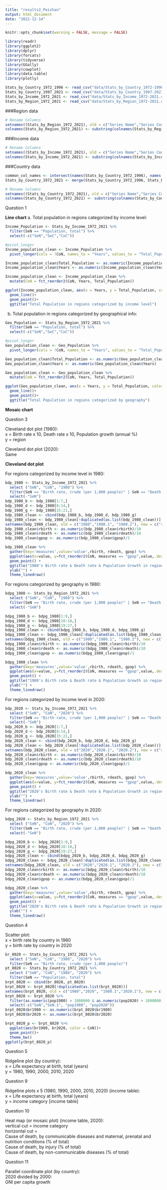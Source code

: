 ```yaml
---
title: "results2_Peishan"
output: html_document
date: "2022-12-14"
---
```


```r
knitr::opts_chunk$set(warning = FALSE, message = FALSE)
```

```r
library(readr)
library(ggplot2)
library(dplyr)
library(forcats)
library(tidyverse)
library(GGally)
library(cowplot)
library(data.table)
library(plotly)
```

```r
Stats_by_Country_1972_1996 <- read_csv("data/Stats_by_Country_1972-1996.csv", na = "NA")
Stats_by_Country_1997_2021 <- read_csv("data/Stats_by_Country_1997-2021.csv", na = "NA")
Stats_by_Income_1972_2021 <- read_csv("data/Stats_by_Income_1972-2021.csv", na = "NA")
Stats_by_Region_1972_2021 <- read_csv("data/Stats_by_Region_1972-2021.csv", na = "NA")
```

###Region data

```r
# Rename Columns
setnames((Stats_by_Region_1972_2021), old = c("Series Name","Series Code", "Country Name", "Country Code"), new = c("SeN", "SeC", "CoN", "CoC"))
colnames(Stats_by_Region_1972_2021) <- substring(colnames(Stats_by_Region_1972_2021), 1, 4)
```

###Income data
```r
# Rename Columns
setnames((Stats_by_Income_1972_2021), old = c("Series Name","Series Code", "Country Name", "Country Code"), new = c("SeN", "SeC", "CoN", "CoC"))
colnames(Stats_by_Income_1972_2021) <- substring(colnames(Stats_by_Income_1972_2021), 1, 4)
```

###Country data
```r
common_col_names <- intersect(names(Stats_by_Country_1972_1996), names(Stats_by_Country_1997_2021))
Stats_by_Country_1972_2021 <- merge(Stats_by_Country_1972_1996, Stats_by_Country_1997_2021, all.x = TRUE)
```

```r
# Rename Columns
setnames((Stats_by_Country_1972_2021), old = c("Series Name","Series Code", "Country Name", "Country Code"), new = c("SeN", "SeC", "CoN", "CoC"))
colnames(Stats_by_Country_1972_2021) <- substring(colnames(Stats_by_Country_1972_2021), 1, 4)
```

##################################
##########  Question 1  ##########
##################################

**Line chart**
a. Total population in regions categorized by income level: 
```r
Income_Population <- Stats_by_Income_1972_2021 %>%
  filter(SeN == "Population, total") %>%
  select(-c("SeN","SeC","CoC")) 
```

```r
#pivot_longer
Income_population_clean <- Income_Population %>%
  pivot_longer(cols = !CoN, names_to = "Years", values_to = "Total_Population")

Income_population_clean$Total_Population <- as.numeric(Income_population_clean$Total_Population)
Income_population_clean$Years <- as.numeric(Income_population_clean$Years)

Income_population_clean <- Income_population_clean %>%
  mutate(CoN = fct_reorder2(CoN, Years, Total_Population))
```

```r
ggplot(Income_population_clean, aes(x = Years, y = Total_Population, color = CoN))+
  geom_line()+
  geom_point()+
  ggtitle("Total Population in regions categorized by income level")
```
b. Total population in regions categorized by geographical info: 
```r
Geo_Population <- Stats_by_Region_1972_2021 %>%
  filter(SeN == "Population, total") %>%
  select(-c("SeN","SeC","CoC")) 
```

```r
#pivot_longer
Geo_population_clean <- Geo_Population %>%
  pivot_longer(cols = !CoN, names_to = "Years", values_to = "Total_Population")

Geo_population_clean$Total_Population <- as.numeric(Geo_population_clean$Total_Population)
Geo_population_clean$Years <- as.numeric(Geo_population_clean$Years)

Geo_population_clean <- Geo_population_clean %>%
  mutate(CoN = fct_reorder2(CoN, Years, Total_Population))
```

```r
ggplot(Geo_population_clean, aes(x = Years, y = Total_Population, color = CoN))+
  geom_line()+
  geom_point()+
  ggtitle("Total Population in regions categorized by geography")
```

**Mosaic chart**

##################################
##########  Question 3  ##########
##################################

Cleveland dot plot (1980):  
x = Birth rate x 10, Death rate x 10, Population growth (annual %)  
y = region
  
Cleveland dot plot (2020):  
Same

**Cleveland dot plot**

For regions categorized by income level in 1980: 
```r
bdp_1980 <- Stats_by_Income_1972_2021 %>%
  select ("SeN", "CoN", "1980") %>%
  filter(SeN == "Birth rate, crude (per 1,000 people)" | SeN == "Death rate, crude (per 1,000 people)" | SeN == "Population growth (annual %)") %>%
  select(-"SeN")
bdp_1980_b <- bdp_1980[1:7,]
bdp_1980_d <- bdp_1980[8:14,]
bdp_1980_g <- bdp_1980[15:21,]
bdp_1980_clean <- cbind(bdp_1980_b, bdp_1980_d, bdp_1980_g)
bdp_1980_clean <- bdp_1980_clean[!duplicated(as.list(bdp_1980_clean))]
setnames(bdp_1980_clean, old = c("1980","1980.1", "1980.2"), new = c("rbirth", "rdeath", "gpop"))
bdp_1980_clean$rbirth <- as.numeric(bdp_1980_clean$rbirth)/10
bdp_1980_clean$rdeath <- as.numeric(bdp_1980_clean$rdeath)/10
bdp_1980_clean$gpop <- as.numeric(bdp_1980_clean$gpop)/1
```

```r
bdp_1980_clean %>%
  gather(key='measures',value='value',rbirth, rdeath, gpop) %>%
  ggplot(aes(x=value, y=fct_reorder2(CoN, measures == "gpop",value,.desc=FALSE), color = measures)) +
  geom_point() +
  ggtitle("1980's Birth rate & Death rate & Population Growth in regions categorized by income") +
  ylab("") +
  theme_linedraw()
```
For regions categorized by geography in 1980: 
```r
bdpg_1980 <- Stats_by_Region_1972_2021 %>%
  select ("SeN", "CoN", "1980") %>%
  filter(SeN == "Birth rate, crude (per 1,000 people)" | SeN == "Death rate, crude (per 1,000 people)" | SeN == "Population growth (annual %)") %>%
  select(-"SeN")
```

```r
bdpg_1980_b <- bdpg_1980[1:9,]
bdpg_1980_d <- bdpg_1980[10:18,]
bdpg_1980_g <- bdpg_1980[19:27,]
bdpg_1980_clean <- cbind(bdpg_1980_b, bdpg_1980_d, bdpg_1980_g)
bdpg_1980_clean <- bdpg_1980_clean[!duplicated(as.list(bdpg_1980_clean))]
setnames(bdpg_1980_clean, old = c("1980","1980.1", "1980.2"), new = c("rbirth", "rdeath", "gpop"))
bdpg_1980_clean$rbirth <- as.numeric(bdpg_1980_clean$rbirth)/10
bdpg_1980_clean$rdeath <- as.numeric(bdpg_1980_clean$rdeath)/10
bdpg_1980_clean$gpop <- as.numeric(bdpg_1980_clean$gpop)/1
```

```r
bdpg_1980_clean %>%
  gather(key='measures',value='value',rbirth, rdeath, gpop) %>%
  ggplot(aes(x=value, y=fct_reorder2(CoN, measures == "gpop",value,.desc=FALSE), color = measures)) +
  geom_point() +
  ggtitle("1980's Birth rate & Death rate & Population Growth in regions categorized by geography") +
  ylab("") +
  theme_linedraw()
```
For regions categorized by income level in 2020: 
```r
bdp_2020 <- Stats_by_Income_1972_2021 %>%
  select ("SeN", "CoN", "2020") %>%
  filter(SeN == "Birth rate, crude (per 1,000 people)" | SeN == "Death rate, crude (per 1,000 people)" | SeN == "Population growth (annual %)") %>%
  select(-"SeN")
bdp_2020_b <- bdp_2020[1:7,]
bdp_2020_d <- bdp_2020[8:14,]
bdp_2020_g <- bdp_2020[15:21,]
bdp_2020_clean <- cbind(bdp_2020_b, bdp_2020_d, bdp_2020_g)
bdp_2020_clean <- bdp_2020_clean[!duplicated(as.list(bdp_2020_clean))]
setnames(bdp_2020_clean, old = c("2020","2020.1", "2020.2"), new = c("rbirth", "rdeath", "gpop"))
bdp_2020_clean$rbirth <- as.numeric(bdp_2020_clean$rbirth)/10
bdp_2020_clean$rdeath <- as.numeric(bdp_2020_clean$rdeath)/10
bdp_2020_clean$gpop <- as.numeric(bdp_2020_clean$gpop)/1
```

```r
bdp_2020_clean %>%
  gather(key='measures',value='value',rbirth, rdeath, gpop) %>%
  ggplot(aes(x=value, y=fct_reorder2(CoN, measures == "gpop",value,.desc=FALSE), color = measures)) +
  geom_point() +
  ggtitle("2020's Birth rate & Death rate & Population Growth in regions categorized by income") +
  ylab("") +
  theme_linedraw()
```
For regions categorized by geography in 2020: 
```r
bdpg_2020 <- Stats_by_Region_1972_2021 %>%
  select ("SeN", "CoN", "2020") %>%
  filter(SeN == "Birth rate, crude (per 1,000 people)" | SeN == "Death rate, crude (per 1,000 people)" | SeN == "Population growth (annual %)") %>%
  select(-"SeN")
```

```r
bdpg_2020_b <- bdpg_2020[1:9,]
bdpg_2020_d <- bdpg_2020[10:18,]
bdpg_2020_g <- bdpg_2020[19:27,]
bdpg_2020_clean <- cbind(bdpg_2020_b, bdpg_2020_d, bdpg_2020_g)
bdpg_2020_clean <- bdpg_2020_clean[!duplicated(as.list(bdpg_2020_clean))]
setnames(bdpg_2020_clean, old = c("2020","2020.1", "2020.2"), new = c("rbirth", "rdeath", "gpop"))
bdpg_2020_clean$rbirth <- as.numeric(bdpg_2020_clean$rbirth)/10
bdpg_2020_clean$rdeath <- as.numeric(bdpg_2020_clean$rdeath)/10
bdpg_2020_clean$gpop <- as.numeric(bdpg_2020_clean$gpop)/1
```

```r
bdpg_2020_clean %>%
  gather(key='measures',value='value',rbirth, rdeath, gpop) %>%
  ggplot(aes(x=value, y=fct_reorder2(CoN, measures == "gpop",value,.desc=FALSE), color = measures)) +
  geom_point() +
  ggtitle("2020's Birth rate & Death rate & Population Growth in regions categorized by geography") +
  ylab("") +
  theme_linedraw()
```
##################################
##########  Question 4  ##########
##################################

Scatter plot:  
x = birth rate by country in 1980  
y = birth rate by country in 2020

```r
br_8020 <- Stats_by_Country_1972_2021 %>%
  select ("SeN", "CoN", "1980", "2020") %>%
  filter(SeN == "Birth rate, crude (per 1,000 people)")
pt_8020 <- Stats_by_Country_1972_2021 %>%
  select ("SeN", "CoN", "1980", "2020") %>%
  filter(SeN == "Population, total")
brpt_8020 <- cbind(br_8020, pt_8020)
brpt_8020 <- brpt_8020[!duplicated(as.list(brpt_8020))]
setnames(brpt_8020, old = c("1980","2020", "1980.1","2020.1"), new = c("br1980", "br2020","pop1980","pop2020"))
brpt_8020 <- brpt_8020 %>%
  filter(as.numeric(pop1980) > 1000000 & as.numeric(pop2020) > 1000000) %>%
  select(-c("SeN","SeN.1", "pop1980", "pop2020"))
brpt_8020$br1980 <- as.numeric(brpt_8020$br1980)
brpt_8020$br2020 <- as.numeric(brpt_8020$br2020)
```


```r
brpt_8020_p <- brpt_8020 %>%
  ggplot(aes(br1980, br2020, color = CoN))+
  geom_point()+
  theme_bw()
ggplotly(brpt_8020_p)
```

##################################
##########  Question 5  ##########
##################################
Ridgeline plot (by country):  
x = Life expectancy at birth, total (years)  
y = 1980, 1990, 2000, 2010, 2020


##################################
##########  Question 9  ##########
##################################

Ridgeline plots x 5 (1980, 1990, 2000, 2010, 2020) (income table):  
x = Life expectancy at birth, total (years)  
y = income category [income table]

##################################
##########  Question 10 ##########
##################################

Heat map (or mosaic plot) (income table, 2020):  
vertical cut = income category  
horizontal cut =  
Cause of death, by communicable diseases and maternal, prenatal and nutrition conditions (% of total)  
Cause of death, by injury (% of total)  
Cause of death, by non-communicable diseases (% of total)

##################################
##########  Question 11 ##########
##################################

Parallel coordinate plot (by country):  
2020 divided by 2000:  
GNI per capita growth 